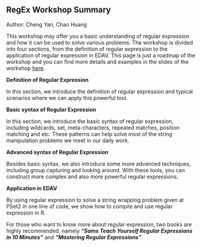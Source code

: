 ## RegEx Workshop Summary

Author: Cheng Yan, Chao Huang

This workshop may offer you a basic understanding of regular expression and how it can be used to solve various problems. The workshop is divided into four sections, from the definition of regular expression to the application of regular expression in EDAV. This page is just a roadmap of the workshop and you can find more details and examples in the slides of the workshop [here](resources/regex_workshop/RegEx_101.pdf).

**Definition of Regular Expression**

In this section, we introduce the definition of regular expression and typical scenarios where we can apply this powerful tool.

**Basic syntax of Regular Expression**

In this section, we introduce the basic syntax of regular expression, including wildcards, set, meta-characters, repeated matches, position matching and etc. These patterns can help solve most of the string manipulation problems we meet in our daily work.

**Advanced syntax of Regular Expression**

Besides basic syntax, we also introduce some more advanced techniques, including group capturing and looking around. With these tools, you can construct more complex and also more powerful regular expressions. 

**Application in EDAV**

By using regular expression to solve a string wrapping problem given at PSet2 in one line of code, we show how to compile and use regular expression in R.

For those who want to know more about regular expression, two books are highly recommended, namely __*"Sams Teach Yourself Regular Expressions in 10 Minutes"*__ and __*"Mastering Regular Expressions"*__.
